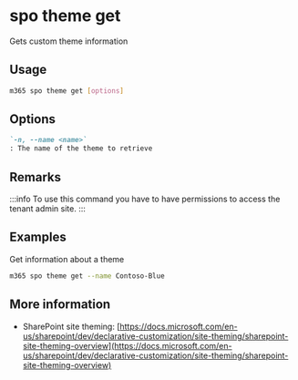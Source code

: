 
# spo theme get

Gets custom theme information

## Usage

```sh
m365 spo theme get [options]
```

## Options

```md defintion-list
`-n, --name <name>`
: The name of the theme to retrieve
```

<Global />

## Remarks

:::info
To use this command you have to have permissions to access the tenant admin site.
:::

## Examples

Get information about a theme

```sh
m365 spo theme get --name Contoso-Blue
```

## More information

- SharePoint site theming: [https://docs.microsoft.com/en-us/sharepoint/dev/declarative-customization/site-theming/sharepoint-site-theming-overview](https://docs.microsoft.com/en-us/sharepoint/dev/declarative-customization/site-theming/sharepoint-site-theming-overview)
